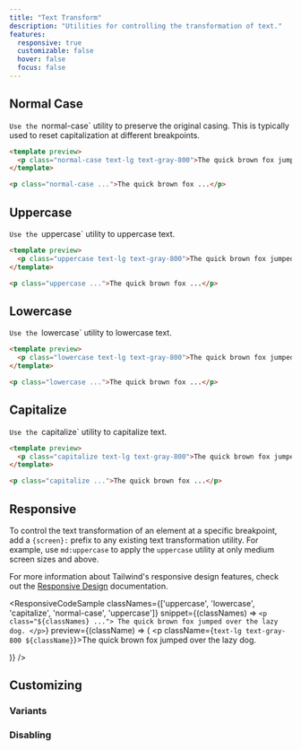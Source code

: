 ```yaml
---
title: "Text Transform"
description: "Utilities for controlling the transformation of text."
features:
  responsive: true
  customizable: false
  hover: false
  focus: false
---
```




## Normal Case

 `Use the `normal-case` utility to preserve the original casing. This is typically used to reset capitalization at different breakpoints.

```html
<template preview>
  <p class="normal-case text-lg text-gray-800">The quick brown fox jumped over the lazy dog.</p>
</template>

<p class="normal-case ...">The quick brown fox ...</p>
```

## Uppercase

 `Use the `uppercase` utility to uppercase text.

```html
<template preview>
  <p class="uppercase text-lg text-gray-800">The quick brown fox jumped over the lazy dog.</p>
</template>

<p class="uppercase ...">The quick brown fox ...</p>
```

## Lowercase

 `Use the `lowercase` utility to lowercase text.

```html
<template preview>
  <p class="lowercase text-lg text-gray-800">The quick brown fox jumped over the lazy dog.</p>
</template>

<p class="lowercase ...">The quick brown fox ...</p>
```

## Capitalize

 `Use the `capitalize` utility to capitalize text.

```html
<template preview>
  <p class="capitalize text-lg text-gray-800">The quick brown fox jumped over the lazy dog.</p>
</template>

<p class="capitalize ...">The quick brown fox ...</p>
```

## Responsive

To control the text transformation of an element at a specific breakpoint, add a `{screen}:` prefix to any existing text transformation utility. For example, use `md:uppercase` to apply the `uppercase` utility at only medium screen sizes and above.

For more information about Tailwind's responsive design features, check out the [Responsive Design](/docs/responsive-design) documentation.

<ResponsiveCodeSample
  classNames={['uppercase', 'lowercase', 'capitalize', 'normal-case', 'uppercase']}
  snippet={(classNames) => `
    <p class="${classNames} ...">
      The quick brown fox jumped over the lazy dog.
    </p>
  `}
  preview={(className) => (
    <p className={`text-lg text-gray-800 ${className}`}>The quick brown fox jumped over the lazy dog.</p>
  )}
/>

## Customizing

### Variants

<Variants plugin="textTransform" name="text transformation" />

### Disabling

<Disabling plugin="textTransform" name="text transformation" />
